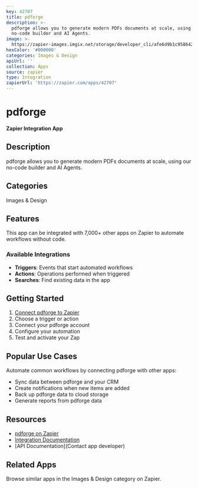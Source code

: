 ```yaml
---
key: 42707
title: pdforge
description: >-
  pdforge allows you to generate modern PDFs documents at scale, using our
  no-code builder and AI Agents.
image: >-
  https://zapier-images.imgix.net/storage/developer_cli/afe6d9b1c9586425a26b30ab5a8f594c.png?auto=format%2Ccompress&ixlib=python-3.0.0&q=50
hexColor: '#000000'
categories: Images & Design
apiUrl: ''
collection: Apps
source: zapier
type: Integration
zapierUrl: 'https://zapier.com/apps/42707'
---
```

# pdforge

**Zapier Integration App**

## Description

pdforge allows you to generate modern PDFs documents at scale, using our no-code builder and AI Agents.

## Categories

Images & Design

## Features

This app can be integrated with 7,000+ other apps on Zapier to automate workflows without code.

### Available Integrations

- **Triggers**: Events that start automated workflows
- **Actions**: Operations performed when triggered
- **Searches**: Find existing data in the app

## Getting Started

1. [Connect pdforge to Zapier](https://zapier.com/apps/42707)
2. Choose a trigger or action
3. Connect your pdforge account
4. Configure your automation
5. Test and activate your Zap

## Popular Use Cases

Automate common workflows by connecting pdforge with other apps:

- Sync data between pdforge and your CRM
- Create notifications when new items are added
- Back up pdforge data to cloud storage
- Generate reports from pdforge data

## Resources

- [pdforge on Zapier](https://zapier.com/apps/42707)
- [Integration Documentation](https://zapier.com/apps/42707/integrations)
- [API Documentation](Contact app developer)

## Related Apps

Browse similar apps in the Images & Design category on Zapier.
